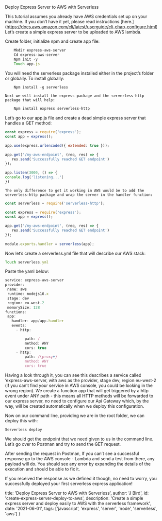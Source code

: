 
<Layout>

Deploy Express Server to AWS with Serverless

This tutorial assumes you already have AWS credentials set up on your machine. If you don’t have it yet, please read instructions [here.] (https://docs.aws.amazon.com/cli/latest/userguide/cli-chap-configure.html)
Let’s create a simple express server to be uploaded to AWS lambda.

Create folder, initialize npm and create app file:

```js
	Mkdir express-aws-server
	Cd express-aws-server
	Npm init -y
	Touch app.js
```

You will need the serverless package installed either in the project’s folder or globally. To install globally:

```js
	Npm install -g serverless
```

	Next we will install the express package and the serverless-http package that will help:

```js
	Npm install express serverless-http
```

Let’s go to our app.js file and create a dead simple express server that handles a GET method:

```js
const express = require('express');
const app = express();
 
app.use(express.urlencoded({ extended: true }));
 
app.get('/my-aws-endpoint', (req, res) => {
   res.send('Successfully reached GET endpoint')
});
 
app.listen(3000, () => {
console.log('listening...')
})
```

	The only difference to get it working in AWS would be to add the serverless-http package and wrap the server in the handler function: 

```js
const serverless = require('serverless-http');
 
const express = require('express');
const app = express();
 
app.get('/my-aws-endpoint', (req, res) => {
   res.send('Successfully reached GET endpoint')
});
 
module.exports.handler = serverless(app);
```

Now let’s create a serverless.yml file that will describe our AWS stack:

```js
Touch serverless.yml
```

Paste the yaml below:

```js
service: express-aws-server
provider:
 name: aws
 runtime: nodejs10.x
 stage: dev
 region: eu-west-2
 memorySize: 128
functions:
 app:
   handler: app/app.handler
   events:
     - http:

         path: /
         method: ANY
         cors: true
     - http:
         path: /{proxy+}
         method: ANY
         cors: true
```

Having a look through it, you can see this describes a service called ‘express-aws-server, with aws as the provider, stage dev, region eu-west-2 (if you can’t find your service in AWS console, you could be looking in the wrong region). We create a function app that will get triggered by a http event under ANY path - this means all HTTP methods will be forwarded to our express server, no need to configure our Api Gateway which, by the way, will be created automatically when we deploy this configuration.

Now on our command line, providing we are in the root folder, we can deploy this with:

```js
Serverless deploy
```

We should get the endpoint that we need given to us in the command line. Let’s go over to Postman and  try to send the GET request.

After sending the request in Postman, If you can’t see a successful response go to the AWS console - Lambda and send a test from there, any payload will do. You should see any error by expanding the details of the execution and should be able to fix it.

If you received the response as we defined it though, no need to worry, you successfully deployed your first serverless express application!

</Layout>

  title: 'Deploy Express Server to AWS with Serverless',
  author: 'J Bird',
  id: 'create-express-server-deploy-to-aws',
  description: 'Create a simple express server and deploy easily to AWS with the serverless framework',
  date: '2021-06-01',
  tags: ['javascript', 'express', 'server', 'node', 'serverless', 'aws']
}